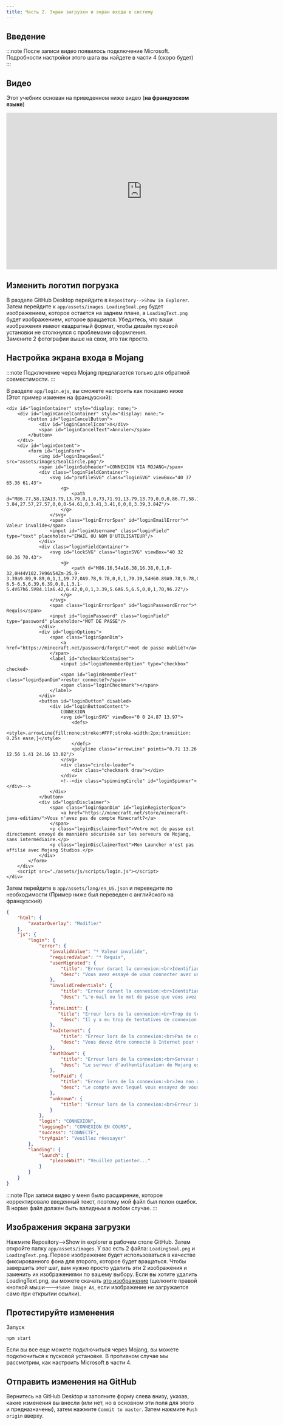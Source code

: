 ```yaml
---
title: Часть 2. Экран загрузки и экран входа в систему
---
```


## Введение
:::note
После записи видео появилось подключение Microsoft.
Подробности настройки этого шага вы найдете в части 4 (скоро будет)
:::

## Видео
Этот учебник основан на приведенном ниже видео (**на французском языке**)
<iframe width="713" height="412" src="https://www.youtube-nocookie.com/embed/WeCx3j1IglE" title="YouTube video player" frameborder="0" allow="accelerometer; autoplay; clipboard-write; encrypted-media; gyroscope; picture-in-picture" allowFullScreen></iframe>

## Изменить логотип погрузка
В разделе GitHub Desktop перейдите в `Repository-->Show in Explorer`. Затем перейдите к `app/assets/images`. `LoadingSeal.png` будет изображением, которое остается на заднем плане, а `LoadingText.png` будет изображением, которое вращается. Убедитесь, что ваши изображения имеют квадратный формат, чтобы дизайн пусковой установки не столкнулся с проблемами оформления.  
Замените 2 фотографии выше на свои, это так просто.

## Настройка экрана входа в Mojang
:::note
Подключение через Mojang предлагается только для обратной совместимости.
:::

В разделе `app/login.ejs`, вы сможете настроить как показано ниже (Этот пример изменен на французский):
```ejs showLineNumbers {5,11,18,19,27,28,32,36,42,59,60}
<div id="loginContainer" style="display: none;">
    <div id="loginCancelContainer" style="display: none;">
        <button id="loginCancelButton">
            <div id="loginCancelIcon">X</div>
            <span id="loginCancelText">Annuler</span>
        </button>
    </div>
    <div id="loginContent">
        <form id="loginForm">
            <img id="loginImageSeal" src="assets/images/SealCircle.png"/>
            <span id="loginSubheader">CONNEXION VIA MOJANG</span>
            <div class="loginFieldContainer">
                <svg id="profileSVG" class="loginSVG" viewBox="40 37 65.36 61.43">
                    <g>
                        <path d="M86.77,58.12A13.79,13.79,0,1,0,73,71.91,13.79,13.79,0,0,0,86.77,58.12M97,103.67a3.41,3.41,0,0,0,3.39-3.84,27.57,27.57,0,0,0-54.61,0,3.41,3.41,0,0,0,3.39,3.84Z"/>
                    </g>
                </svg>
                <span class="loginErrorSpan" id="loginEmailError">* Valeur invalide</span>
                <input id="loginUsername" class="loginField" type="text" placeholder="EMAIL OU NOM D'UTILISATEUR"/>
            </div>
            <div class="loginFieldContainer">
                <svg id="lockSVG" class="loginSVG" viewBox="40 32 60.36 70.43">
                    <g>
                        <path d="M86.16,54a16.38,16.38,0,1,0-32,0H44V102.7H96V54Zm-25.9-3.39a9.89,9.89,0,1,1,19.77,0A9.78,9.78,0,0,1,79.39,54H60.89A9.78,9.78,0,0,1,60.26,50.59ZM70,96.2a6.5,6.5,0,0,1-6.5-6.5,6.39,6.39,0,0,1,3.1-5.4V67h6.5V84.11a6.42,6.42,0,0,1,3.39,5.6A6.5,6.5,0,0,1,70,96.2Z"/>
                    </g>
                </svg>
                <span class="loginErrorSpan" id="loginPasswordError">* Requis</span>
                <input id="loginPassword" class="loginField" type="password" placeholder="MOT DE PASSE"/>
            </div>
            <div id="loginOptions">
                <span class="loginSpanDim">
                    <a href="https://minecraft.net/password/forgot/">mot de passe oublié?</a>
                </span>
                <label id="checkmarkContainer">
                    <input id="loginRememberOption" type="checkbox" checked>
                    <span id="loginRememberText" class="loginSpanDim">rester connecté?</span>
                    <span class="loginCheckmark"></span>
                </label>
            </div>
            <button id="loginButton" disabled>
                <div id="loginButtonContent">
                    CONNEXION
                    <svg id="loginSVG" viewBox="0 0 24.87 13.97">
                        <defs>
                            <style>.arrowLine{fill:none;stroke:#FFF;stroke-width:2px;transition: 0.25s ease;}</style>
                        </defs>
                        <polyline class="arrowLine" points="0.71 13.26 12.56 1.41 24.16 13.02"/>
                    </svg>
                    <div class="circle-loader">
                        <div class="checkmark draw"></div>
                    </div>
                    <!--<div class="spinningCircle" id="loginSpinner"></div>-->
                </div>
            </button>
            <div id="loginDisclaimer">
                <span class="loginSpanDim" id="loginRegisterSpan">
                    <a href="https://minecraft.net/store/minecraft-java-edition/">Vous n'avez pas de compte Minecraft?</a>
                </span>
                <p class="loginDisclaimerText">Votre mot de passe est directement envoyé de mannière sécurisée sur les serveurs de Mojang, sans intermédiaire.</p>
                <p class="loginDisclaimerText">Mon Launcher n'est pas affilié avec Mojang Studios.</p>
            </div>
        </form>
    </div>
    <script src="./assets/js/scripts/login.js"></script>
</div>
```
Затем перейдите в `app/assets/lang/en_US.json` и переведите по необходимости (Пример ниже был переведен с английского на французский)
```json showLineNumbers {3,8,9,11,12,15,16,19,20,23,24,27,28,31,32,35,38-41,45}
{
    "html": {
        "avatarOverlay": "Modifier"
    },
    "js": {
        "login": {
            "error": {
                "invalidValue": "* Valeur invalide",
                "requiredValue": "* Requis",
                "userMigrated": {
                    "title": "Erreur durant la connexion:<br>Identifiants invalides",
                    "desc": "Vous avez essayé de vous connecter avec un compte migré vers Mojang. Essayez de vous connecter avec l'email à la place du nom d'utilisateur."
                },
                "invalidCredentials": {
                    "title": "Erreur durant la connexion:<br>Identifiants invalides",
                    "desc": "L'e-mail ou le mot de passe que vous avez entré est incorrect. Veuillez réessayer."
                },
                "rateLimit": {
                   "title": "Erreur lors de la connexion:<br>Trop de tentatives",
                    "desc": "Il y a eu trop de tentatives de connexion avec ce compte récemment. Veuillez réessayer plus tard."
                },
                "noInternet": {
                    "title": "Erreur lors de la connexion:<br>Pas de connexion Internet",
                    "desc": "Vous devez être connecté à Internet pour vous connecter. Veuillez vous connecter et réessayer."
                },
                "authDown": {
                    "title": "Erreur lors de la connexion:<br>Serveur d'authentification hors ligne",
                    "desc": "Le serveur d'authentification de Mojang est actuellement hors ligne ou inaccessible. Veuillez patienter un peu et réessayer."
                },
                "notPaid": {
                    "title": "Erreur lors de la connexion:<br>Jeu non acheté",
                    "desc": "Le compte avec lequel vous essayez de vous connecter n'a pas acheté de copie de Minecraft.<br>Vous pouvez acheter une copie sur <a href=\"https://minecraft.net/\">Minecraft.net</a>."
                },
                "unknown": {
                    "title": "Erreur lors de la connexion:<br>Erreur inconnue"
                }
            },
            "login": "CONNEXION",
            "loggingIn": "CONNEXION EN COURS",
            "success": "CONNECTÉ",
            "tryAgain": "Veuillez réessayer"
        },
        "landing": {
            "launch": {
                "pleaseWait": "Veuillez patienter..."
            }
        }
    }
}
```
:::note
При записи видео у меня было расширение, которое корректировало введенный текст, поэтому мой файл был полон ошибок. В норме файл должен быть валидным в любом случае.
:::

## Изображения экрана загрузки
Нажмите Repository-->Show in explorer в рабочем столе GitHub.
Затем откройте папку `app/assets/images`. У вас есть 2 файла: `LoadingSeal.png` и `LoadingText.png`. Первое изображение будет использоваться в качестве фиксированного фона для второго, которое будет вращаться.
Чтобы завершить этот шаг, вам нужно просто удалить эти 2 изображения и заменить их изображениями по вашему выбору.
Если вы хотите удалить LoadingText.png, вы можете скачать [это изображение](/img/helios-p2/LoadingText.png) (щелкните правой кнопкой мыши--->`Save Image As`, если изображение не загружается само при открытии ссылки).

## Протестируйте изменения

Запуск 
```
npm start
```
Если вы все еще можете подключиться через Mojang, вы можете подключиться к пусковой установке. В противном случае мы рассмотрим, как настроить Microsoft в части 4.

## Отправить изменения на GitHub
Вернитесь на GitHub Desktop и заполните форму слева внизу, указав, какие изменения вы внесли (или нет, но в основном эти поля для этого и предназначены), затем нажмите `Commit to master`. Затем нажмите `Push origin` вверху.